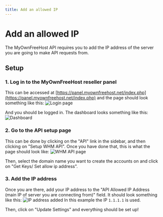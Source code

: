 ```yaml
---
title: Add an allowed IP
---
```


# Add an allowed IP
The MyOwnFreeHost API requires you to add the IP address of the server you are going to make API requests from.

## Setup

### 1. Log in to the MyOwnFreeHost reseller panel
This can be accessed at [https://panel.myownfreehost.net/index.php](https://panel.myownfreehost.net/index.php) and the page should look something like this:
![Login page](/images/login.png)

And you should be logged in. The dashboard looks something like this:
![Dashboard](/images/dashboard.png)


### 2. Go to the API setup page
This can be done by clicking on the "API" link in the sidebar, and then clicking on "Setup WHM API". Once you have done that, this is what the page should look like:
![WHM API page](/images/whm-api.png)

Then, select the domain name you want to create the accounts on and click on "Get Keys/ Set allow ip address".

### 3. Add the IP address
Once you are there, add your IP address to the "API Allowed IP Address (main IP of server you are connecting from)" field. It should look something like this:
![IP address added](/images/api-ip.png)
In this example the IP `1.1.1.1` is used.

Then, click on "Update Settings" and everything should be set up!